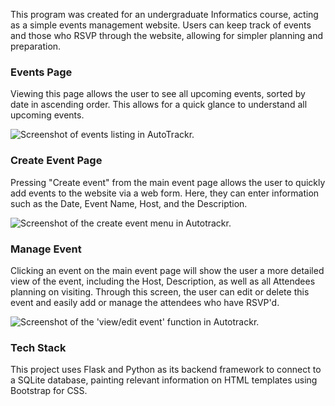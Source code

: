 This program was created for an undergraduate Informatics course, acting as a simple events management website. Users can keep track of events and those who RSVP through the website, allowing for simpler planning and preparation.

### Events Page

Viewing this page allows the user to see all upcoming events, sorted by date in ascending order. This allows for a quick glance to understand all upcoming events.

![Screenshot of events listing in AutoTrackr.](/images/events.webp)

### Create Event Page

Pressing "Create event" from the main event page allows the user to quickly add events to the website via a web form. Here, they can enter information such as the Date, Event Name, Host, and the Description.

![Screenshot of the create event menu in Autotrackr.](/images/createevent.webp)

### Manage Event

Clicking an event on the main event page will show the user a more detailed view of the event, including the Host, Description, as well as all Attendees planning on visiting. Through this screen, the user can edit or delete this event and easily add or manage the attendees who have RSVP'd.

![Screenshot of the 'view/edit event' function in Autotrackr.](/images/viewevent.webp)

### Tech Stack

This project uses Flask and Python as its backend framework to connect to a SQLite database, painting relevant information on HTML templates using Bootstrap for CSS.
